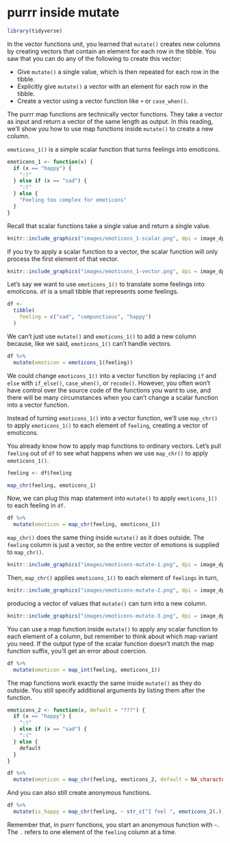 # purrr inside mutate

```r
library(tidyverse)
```

In the vector functions unit, you learned that `mutate()` creates new columns by creating vectors that contain an element for each row in the tibble. You saw that you can do any of the following to create this vector:

* Give `mutate()` a single value, which is then repeated for each row in the tibble.
* Explicitly give `mutate()` a vector with an element for each row in the tibble.
* Create a vector using a vector function like `+` or `case_when()`.

The purrr map functions are technically vector functions. They take a vector as input and return a vector of the same length as output. In this reading, we'll show you how to use map functions inside `mutate()` to create a new column.

`emoticons_1()` is a simple scalar function that turns feelings into emoticons.

```r
emoticons_1 <- function(x) {
  if (x == "happy") {
    ":)"
  } else if (x == "sad") {
    ":("
  } else {
    "Feeling too complex for emoticons"
  }
}
```

Recall that scalar functions take a single value and return a single value.

```r
knitr::include_graphics("images/emoticons_1-scalar.png", dpi = image_dpi)
```

If you try to apply a scalar function to a vector, the scalar function will only process the first element of that vector.

```r
knitr::include_graphics("images/emoticons_1-vector.png", dpi = image_dpi)
```

Let's say we want to use `emoticons_1()` to translate some feelings into emoticons. `df` is a small tibble that represents some feelings.

```r
df <- 
  tibble(
    feeling = c("sad", "compunctious", "happy")
  ) 
```

We can't just use `mutate()` and `emoticons_1()` to add a new column because, like we said, `emoticons_1()` can't handle vectors. 

```r
df %>% 
  mutate(emoticon = emoticons_1(feeling))
```

We could change `emoticons_1()` into a vector function by replacing `if` and `else` with `if_else()`, `case_when()`, or `recode()`. However, you often won't have control over the source code of the functions you want to use, and there will be many circumstances when you can't change a scalar function into a vector function.

Instead of turning `emoticons_1()` into a vector function, we'll use `map_chr()` to apply `emoticons_1()` to each element of `feeling`, creating a vector of emoticons.

You already know how to apply map functions to ordinary vectors. Let's pull `feeling` out of `df` to see what happens when we use `map_chr()` to apply `emoticons_1()`.

```r
feeling <- df$feeling

map_chr(feeling, emoticons_1)
```

Now, we can plug this map statement into `mutate()` to apply `emoticons_1()` to each feeling in `df`.

```r
df %>% 
  mutate(emoticon = map_chr(feeling, emoticons_1))
```

`map_chr()` does the same thing inside `mutate()` as it does outside. The `feeling` column is just a vector, so the entire vector of emotions is supplied to `map_chr()`.

```r
knitr::include_graphics("images/emoticons-mutate-1.png", dpi = image_dpi)
```

Then, `map_chr()` applies `emoticons_1()` to each element of `feelings` in turn,

```r
knitr::include_graphics("images/emoticons-mutate-2.png", dpi = image_dpi)
```

producing a vector of values that `mutate()` can turn into a new column.

```r
knitr::include_graphics("images/emoticons-mutate-3.png", dpi = image_dpi)
```

You can use a map function inside `mutate()` to apply any scalar function to each element of a column, but remember to think about which map variant you need. If the output type of the scalar function doesn't match the map function suffix, you'll get an error about coercion.

```r
df %>% 
  mutate(emoticon = map_int(feeling, emoticons_1))
```

The map functions work exactly the same inside `mutate()` as they do outside. You still specify additional arguments by listing them after the function.

```r
emoticons_2 <- function(x, default = "???") {
  if (x == "happy") {
    ":)"
  } else if (x == "sad") {
    ":("
  } else {
    default
  }
}

df %>% 
  mutate(emoticon = map_chr(feeling, emoticons_2, default = NA_character_))
```

And you can also still create anonymous functions.

```r
df %>% 
  mutate(is_happy = map_chr(feeling, ~ str_c("I feel ", emoticons_2(.))))
```

Remember that, in purrr functions, you start an anonymous function with `~`. The `.` refers to one element of the `feeling` column at a time. 
